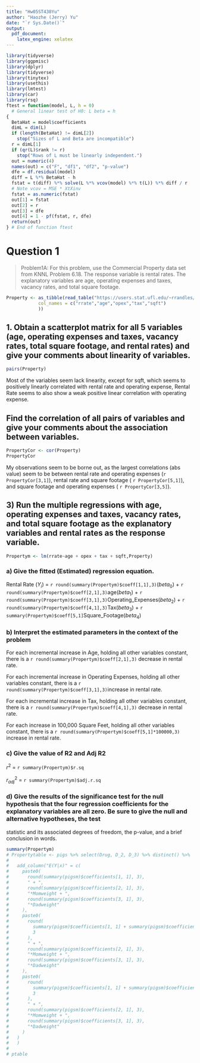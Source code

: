 ```yaml
---
title: "Hw05ST430Yu"
author: "Haozhe (Jerry) Yu"
date: "`r Sys.Date()`"
output: 
  pdf_document:
    latex_engine: xelatex
---
```


```r
library(tidyverse)
library(ggpmisc)
library(dplyr)
library(tidyverse)
library(tinytex)
library(usethis)
library(lmtest)
library(car)
library(rsq)
ftest = function(model, L, h = 0)
  # General linear test of H0: L beta = h
{
  BetaHat = model$coefficients
  dimL = dim(L)
  if (length(BetaHat) != dimL[2])
    stop("Sizes of L and Beta are incompatible")
  r = dimL[1]
  if (qr(L)$rank != r)
    stop("Rows of L must be linearly independent.")
  out = numeric(4)
  names(out) = c("F", "df1", "df2", "p-value")
  dfe = df.residual(model)
  diff = L %*% BetaHat - h
  fstat = t(diff) %*% solve(L %*% vcov(model) %*% t(L)) %*% diff / r
  # Note vcov = MSE * XtXinv
  fstat = as.numeric(fstat)
  out[1] = fstat
  out[2] = r
  out[3] = dfe
  out[4] = 1 - pf(fstat, r, dfe)
  return(out)
} # End of function ftest
```

# Question 1

> Problem1A: For this problem, use the Commercial Property data set from KNNL Problem 6.18. The response variable is rental rates. The explanatory variables are age, operating  expenses and taxes, vacancy rates, and total square footage.


```r
Property <- as_tibble(read_table("https://users.stat.ufl.edu/~rrandles/sta4210/Rclassnotes/data/textdatasets/KutnerData/Chapter%20%206%20Data%20Sets/CH06PR18.txt",
            col_names = c("rrate","age","opex","tax","sqft")
            ))
```

## 1. Obtain a scatterplot matrix for all 5 variables (age, operating expenses and taxes, vacancy rates, total square  footage, and rental rates) and give your comments about linearity of variables.

```r
pairs(Property)
```

Most of the variables seem lack linearity, except for sqft, which seems to positively linearly correlated with rental rate and operating expense, Rental Rate seems to also show a weak positive linear correlation with operating expense. 

## Find the correlation of all pairs of variables and give  your comments about the association between variables.

```r
PropertyCor <- cor(Property)
PropertyCor
```

My observations seem to be borne out, as the largest correlations (abs value) seem to be between rental rate and operating expenses (`r PropertyCor[3,1]`), rental rate and square footage ( `r PropertyCor[5,1]`), and square footage and operating expenses ( `r PropertyCor[3,5]`).

## 3) Run the multiple regressions with age, operating expenses and taxes, vacancy rates, and total square footage as the  explanatory variables and rental rates as the response variable.

```r
Propertym <- lm(rrate~age + opex + tax + sqft,Property)
```

 
### a) Give the fitted (Estimated) regression equation.

Rental Rate ($Y_i$) = `r round(summary(Propertym)$coeff[1,1],3)`($beta_0$) + `r round(summary(Propertym)$coeff[2,1],3)`age($beta_1$)  + `r round(summary(Propertym)$coeff[3,1],3)`Operating_Expenses($beta_2$) + `r round(summary(Propertym)$coeff[4,1],3)`Tax($beta_3$) + `r summary(Propertym)$coeff[5,1]`Square_Footage($beta_4$)

### b) Interpret the estimated parameters in the context of the problem

For each incremental increase in Age, holding all other variables constant, there is a `r round(summary(Propertym)$coeff[2,1],3)` decrease in rental rate.

For each incremental increase in Operating Expenses, holding all other variables constant, there is a  `r round(summary(Propertym)$coeff[3,1],3)`increase in rental rate.

For each incremental increase in Tax, holding all other variables constant, there is a `r round(summary(Propertym)$coeff[4,1],3)` decrease in rental rate.

For each increase in 100,000 Square Feet, holding all other variables constant, there is a `r round(summary(Propertym)$coeff[5,1]*100000,3)` increase in rental rate.

### c) Give the value of R2 and Adj R2

$r^2$ = `r summary(Propertym)$r.sq`

$r^2_{adj}$ = `r summary(Propertym)$adj.r.sq`

### d) Give the results of the significance test for the null hypothesis that the four regression coefficients for the explanatory variables are all zero. Be sure to give the null and alternative hypotheses, the test 
statistic and its associated degrees of freedom, the  p-value, and a brief conclusion in words.

```r
summary(Propertym) 
# Propertytable <- pigs %>% select(Drug, D_2, D_3) %>% distinct() %>%
#   
#   add_column("E(Y|x)" = c(
#     paste0(
#       round(summary(pigsm)$coefficients[1, 1], 3),
#       " + ",
#       round(summary(pigsm)$coefficients[2, 1], 3),
#       "*Momweight + ",
#       round(summary(pigsm)$coefficients[3, 1], 3),
#       "*Dadweight"
#     ),
#     paste0(
#       round(
#         summary(pigsm)$coefficients[1, 1] + summary(pigsm)$coefficients[4, 1],
#         3
#       ),
#       " + ",
#       round(summary(pigsm)$coefficients[2, 1], 3),
#       "*Momweight + ",
#       round(summary(pigsm)$coefficients[3, 1], 3),
#       "*Dadweight"
#     ),
#     paste0(
#       round(
#         summary(pigsm)$coefficients[1, 1] + summary(pigsm)$coefficients[5, 1],
#         3
#       ),
#       " + ",
#       round(summary(pigsm)$coefficients[2, 1], 3),
#       "*Momweight + ",
#       round(summary(pigsm)$coefficients[3, 1], 3),
#       "*Dadweight"
#     )
#   )
#   )
# 
# ptable
```
 
